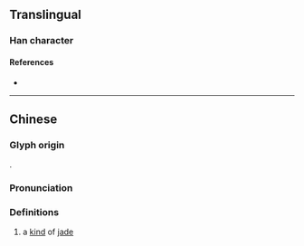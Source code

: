 {{character info}}
==Translingual==

===Han character===
{{Han char|rn=96|rad=玉|as=06|sn=10|four=14147|canj=MGKLD,XMGKL|ids=⿰𤣩存}}

====References====
* {{Han ref|kx=0730.130|dkj=20939|hdz=21110.070|uh=73D4|ud=29652|bh=D2B6|bd=53942}}

----

==Chinese==
{{zh-forms}}

===Glyph origin===
{{Han etym}}
{{Han compound|⺩|存|ls=psc|c1=s|c2=p}}.

===Pronunciation===
{{zh-pron
|m=jiàn
|c=zin6
|h=gd=
|mn=
|w=
|mc=y
|oc=y
|cat=n
}}

===Definitions===

# a [[kind]] of [[jade]]